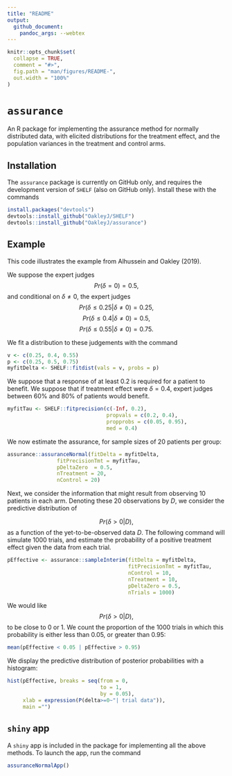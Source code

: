 ```yaml
---
title: "README"
output:
  github_document:
    pandoc_args: --webtex
---
```


<!-- README.md is generated from README.Rmd. Please edit that file -->

```r
knitr::opts_chunk$set(
  collapse = TRUE,
  comment = "#>",
  fig.path = "man/figures/README-",
  out.width = "100%"
)
```
# `assurance`

<!-- badges: start -->
<!-- badges: end -->

An R package for implementing the assurance method for normally distributed data, with elicited distributions for the treatment effect, and the population variances in the treatment and control arms. 

## Installation

The `assurance` package is currently on GitHub only, and requires the development version of `SHELF` (also on GitHub only). Install these with the commands

``` r
install.packages("devtools")
devtools::install_github("OakleyJ/SHELF")
devtools::install_github("OakleyJ/assurance")
```

## Example

This code illustrates the example from Alhussein and Oakley (2019).

We suppose the expert judges 
$$Pr(\delta = 0) = 0.5,$$ and conditional on $\delta \neq 0$, the expert judges
$$
Pr(\delta \le 0.25|\delta \neq 0) = 0.25,
$$
$$
Pr(\delta \le 0.4|\delta \neq 0) = 0.5, 
$$
$$
Pr(\delta \le 0.55|\delta \neq 0) = 0.75. 
$$

We fit a distribution to these judgements with the command

```r
v <- c(0.25, 0.4, 0.55)
p <- c(0.25, 0.5, 0.75)
myfitDelta <- SHELF::fitdist(vals = v, probs = p)
```

We suppose that a response of at least 0.2 is required for a patient to benefit. We suppose that if treatment effect were $\delta = 0.4$, expert judges between 60% and 80% of patients would benefit.

```r
myfitTau <- SHELF::fitprecision(c(-Inf, 0.2),
                                propvals = c(0.2, 0.4),
                                propprobs = c(0.05, 0.95),
                                med = 0.4)
```

We now estimate the assurance, for sample sizes of 20 patients per group:


```r
assurance::assuranceNormal(fitDelta = myfitDelta,
                fitPrecisionTmt = myfitTau,
                pDeltaZero  = 0.5,
                nTreatment = 20,
                nControl = 20)
```

Next, we consider the information that might result from observing 10 patients in each arm. Denoting these 20 observations by $D$, we consider the predictive distribution of 

$$
Pr(\delta > 0 | D),
$$
as a function of the yet-to-be-observed data $D$. The following command will simulate 1000 trials, and estimate the probability of a positive treatment effect given the data from each trial.

```r
pEffective <- assurance::sampleInterim(fitDelta = myfitDelta,
                                       fitPrecisionTmt = myfitTau,
                                       nControl = 10,
                                       nTreatment = 10,
                                       pDeltaZero = 0.5,
                                       nTrials = 1000)
```

We would like 
$$
Pr(\delta > 0 | D),
$$
to be close to 0 or 1. We count the proportion of the 1000 trials in which this probability is either less than 0.05, or greater than 0.95:

```r
mean(pEffective < 0.05 | pEffective > 0.95)
```

We display the predictive distribution of posterior probabilities with a histogram:

```r
hist(pEffective, breaks = seq(from = 0, 
                              to = 1, 
                              by = 0.05),
     xlab = expression(P(delta>=0~"| trial data")),
     main ="")
```

## `shiny` app  

A `shiny` app is included in the package for implementing all the above methods. To launch the app, run the command

```r
assuranceNormalApp()
```

